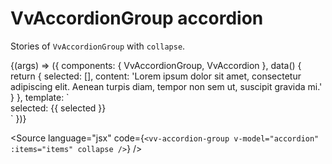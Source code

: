 
<Meta title="Components/AccordionGroup/Props/collapse" />

# VvAccordionGroup accordion

Stories of `VvAccordionGroup` with `collapse`.

<Canvas>
	<Story name="collapse" play={collapseTest}>
		{(args) => ({
			components: { VvAccordionGroup, VvAccordion },
			data() {
				return {
					selected: [],
					content:
						'Lorem ipsum dolor sit amet, consectetur adipiscing elit. Aenean turpis diam, tempor non sem ut, suscipit gravida mi.'
				}
			},
			template: `<vv-accordion-group data-testId="accordion-group"  v-model="selected" collapse>
							<vv-accordion name="a-1" title="Details 1" :content="content" />
							<vv-accordion name="a-2" title="Details 2" :content="content" />
							<vv-accordion name="a-3" title="Details 3" :content="content" />
						</vv-accordion-group>
						<div v-if="selected" class="mt-24" data-testId="selected" >
							selected: {{ selected }}
						</div>`
		})}
	</Story>
</Canvas>

<Source
	language="jsx"
	code={`<vv-accordion-group v-model="accordion" :items="items" collapse />`}
/>

